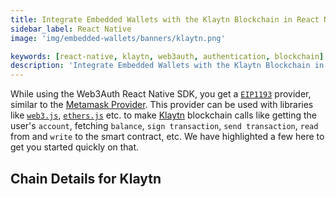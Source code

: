 ```yaml
---
title: Integrate Embedded Wallets with the Klaytn Blockchain in React Native
sidebar_label: React Native
image: 'img/embedded-wallets/banners/klaytn.png'

keywords: [react-native, klaytn, web3auth, authentication, blockchain]
description: 'Integrate Embedded Wallets with the Klaytn Blockchain in React Native | Embedded Wallets'
---
```



While using the Web3Auth React Native SDK, you get a [`EIP1193`](https://eips.ethereum.org/EIPS/eip-1193) provider, similar to the [Metamask Provider](https://docs.metamask.io/guide/ethereum-provider.html). This provider can be used with libraries like [`web3.js`](https://web3js.readthedocs.io/en/v1.2.8/getting-started.html), [`ethers.js`](https://docs.ethers.io/v5/getting-started/) etc. to make [Klaytn](https://ethereum.org/) blockchain calls like getting the user's `account`, fetching `balance`, `sign transaction`, `send transaction`, `read` from and `write` to the smart contract, etc. We have highlighted a few here to get you started quickly on that.

## Chain Details for Klaytn

<ChainDetailsKlaytn />

<EVMInteraction />
